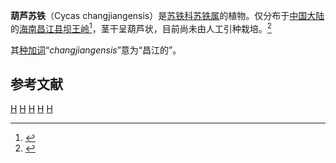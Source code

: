 {{Speciesbox 
| taxon = Cycas changjiangensis
| authority = N.Liu, 1998
| status = EN
| status_system = iucn3.1
}}

'''葫芦苏铁'''（Cycas changjiangensis）是[[苏铁科|苏铁科]][[苏铁属|苏铁属]]的植物。仅分布于[[中国大陆|中国大陆]]的[[海南|海南]][[昌江县|昌江县]][[坝王岭|坝王岭]]<ref>{{cite journal |author1=简曙光 |coauthors=吴梅;刘念 |title=葫芦苏铁遗传多样性的等位酶分析 |journal=广西植物 |date=2005 |issue=6 |page=566 |url=http://www.guihaia-journal.com/ch/reader/view_abstract.aspx?file_no=20050612&flag=1 |accessdate=2021-07-19 |archive-date=2021-07-20 |archive-url=https://web.archive.org/web/20210720201720/http://www.guihaia-journal.com/ch/reader/view_abstract.aspx?file_no=20050612&flag=1 |dead-url=no }}</ref>，茎干呈葫芦状，目前尚未由人工引种栽培。<ref>{{cite web| url =http://www.bioinfo.cn/db05/KmzwSpecies.php?action=view&id=6630| title =葫芦苏铁| work =《中国高等植物数据库全库》| publisher =中国科学院微生物研究所| author =昆明植物研究所| accessdate =2009-02-24| deadurl =yes| archiveurl =https://web.archive.org/web/20140202145804/http://www.bioinfo.cn/db05/KmzwSpecies.php?action=view&id=6630| archivedate =2014-02-02}}</ref>

其[[种加词|种加词]]“''changjiangensis''”意为“昌江的”。

==参考文献==
{{reflist}}

{{taxonbar}}

[[Category:苏铁属|H]]
[[Category:雌雄異株植物|H]]
[[Category:中國特有植物|H]]
[[Category:海南植物|H]]
[[Category:1998年描述的植物|H]]